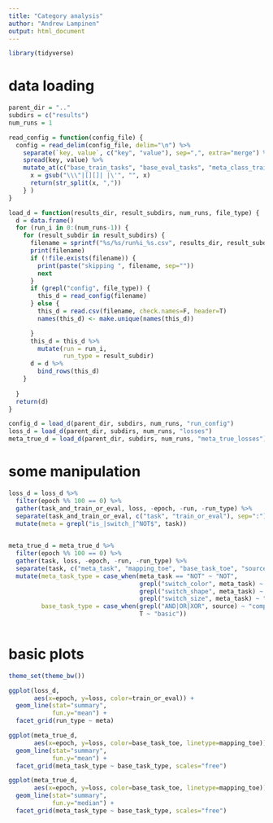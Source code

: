 ```yaml
---
title: "Category analysis"
author: "Andrew Lampinen"
output: html_document
---
```


```r
library(tidyverse)
```

# data loading

```r
parent_dir = ".."
subdirs = c("results")
num_runs = 1
```

```r
read_config = function(config_file) { 
  config = read_delim(config_file, delim="\n") %>%
    separate(`key, value`, c("key", "value"), sep=",", extra="merge") %>%
    spread(key, value) %>%
    mutate_at(c("base_train_tasks", "base_eval_tasks", "meta_class_train_tasks", "meta_class_eval_tasks", "meta_map_train_tasks", "meta_map_eval_tasks"), function(x) {
      x = gsub("\\\"|[][]| |\'", "", x)
      return(str_split(x, ","))
    } )
}
```

```r
load_d = function(results_dir, result_subdirs, num_runs, file_type) {
  d = data.frame()
  for (run_i in 0:(num_runs-1)) {
    for (result_subdir in result_subdirs) {
      filename = sprintf("%s/%s/run%i_%s.csv", results_dir, result_subdir, run_i, file_type)
      print(filename)
      if (!file.exists(filename)) {
        print(paste("skipping ", filename, sep=""))
        next
      }
      if (grepl("config", file_type)) {
        this_d = read_config(filename)
      } else {
        this_d = read.csv(filename, check.names=F, header=T) 
        names(this_d) <- make.unique(names(this_d))

      }
      this_d = this_d %>%
        mutate(run = run_i,
               run_type = result_subdir)
      d = d %>%
        bind_rows(this_d)
    }
    
  }
  return(d)
}
```

```r
config_d = load_d(parent_dir, subdirs, num_runs, "run_config")
loss_d = load_d(parent_dir, subdirs, num_runs, "losses")
meta_true_d = load_d(parent_dir, subdirs, num_runs, "meta_true_losses")
```

# some manipulation

```r
loss_d = loss_d %>%
  filter(epoch %% 100 == 0) %>%
  gather(task_and_train_or_eval, loss, -epoch, -run, -run_type) %>%
  separate(task_and_train_or_eval, c("task", "train_or_eval"), sep=":") %>%
  mutate(meta = grepl("is_|switch_|^NOT$", task))
  
```

```r
meta_true_d = meta_true_d %>%
  filter(epoch %% 100 == 0) %>%
  gather(task, loss, -epoch, -run, -run_type) %>%
  separate(task, c("meta_task", "mapping_toe", "base_task_toe", "source", "target"), ":|->") %>%
  mutate(meta_task_type = case_when(meta_task == "NOT" ~ "NOT",
                                    grepl("switch_color", meta_task) ~ "switch_color",
                                    grepl("switch_shape", meta_task) ~ "switch_shape",
                                    grepl("switch_size", meta_task) ~ "switch_size"),
         base_task_type = case_when(grepl("AND|OR|XOR", source) ~ "composite",
                                    T ~ "basic"))
  
```


# basic plots
```r
theme_set(theme_bw())
```

```r
ggplot(loss_d,
       aes(x=epoch, y=loss, color=train_or_eval)) +
  geom_line(stat="summary",
            fun.y="mean") +
  facet_grid(run_type ~ meta) 
```

```r
ggplot(meta_true_d,
       aes(x=epoch, y=loss, color=base_task_toe, linetype=mapping_toe)) +
  geom_line(stat="summary",
            fun.y="mean") +
  facet_grid(meta_task_type ~ base_task_type, scales="free")
```

```r
ggplot(meta_true_d,
       aes(x=epoch, y=loss, color=base_task_toe, linetype=mapping_toe)) +
  geom_line(stat="summary",
            fun.y="median") +
  facet_grid(meta_task_type ~ base_task_type, scales="free")
```

